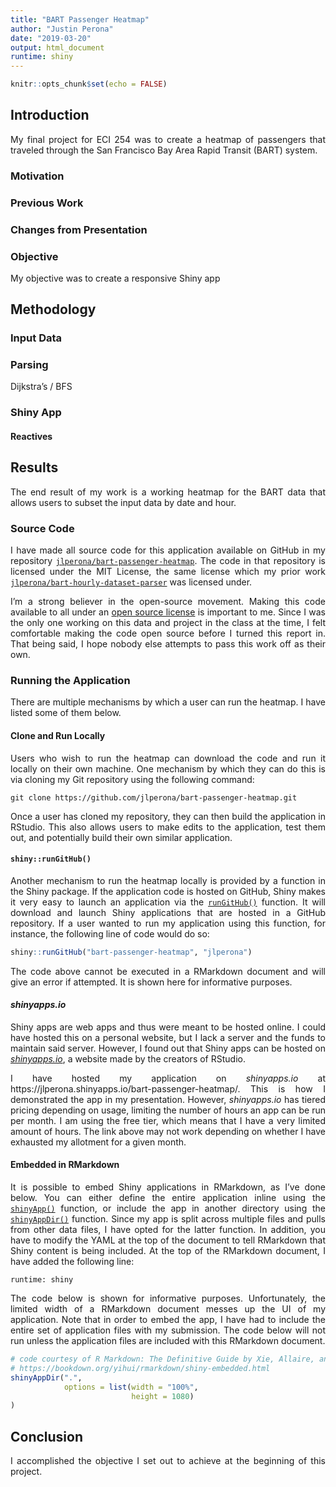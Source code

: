 ```yaml
---
title: "BART Passenger Heatmap"
author: "Justin Perona"
date: "2019-03-20"
output: html_document
runtime: shiny
---
```


<style>
body {
text-align: justify}
</style>

```r
knitr::opts_chunk$set(echo = FALSE)
```

## Introduction

My final project for ECI 254 was to create a heatmap of passengers that traveled through the San Francisco Bay Area Rapid Transit (BART) system.

### Motivation

### Previous Work

### Changes from Presentation

### Objective

My objective was to create a responsive Shiny app

## Methodology

### Input Data

### Parsing

Dijkstra's / BFS

### Shiny App

#### Reactives

## Results

The end result of my work is a working heatmap for the BART data that allows users to subset the input data by date and hour.

### Source Code

I have made all source code for this application available on GitHub in my repository [`jlperona/bart-passenger-heatmap`](https://github.com/jlperona/bart-passenger-heatmap).
The code in that repository is licensed under the MIT License, the same license which my prior work [`jlperona/bart-hourly-dataset-parser`](https://github.com/jlperona/bart-hourly-dataset-parser) was licensed under.

I'm a strong believer in the open-source movement.
Making this code available to all under an [open source license](https://opensource.org/licenses) is important to me.
Since I was the only one working on this data and project in the class at the time, I felt comfortable making the code open source before I turned this report in.
That being said, I hope nobody else attempts to pass this work off as their own.

### Running the Application

There are multiple mechanisms by which a user can run the heatmap.
I have listed some of them below.

#### Clone and Run Locally

Users who wish to run the heatmap can download the code and run it locally on their own machine.
One mechanism by which they can do this is via cloning my Git repository using the following command:

```
git clone https://github.com/jlperona/bart-passenger-heatmap.git
```

Once a user has cloned my repository, they can then build the application in RStudio.
This also allows users to make edits to the application, test them out, and potentially build their own similar application.

#### `shiny::runGitHub()`

Another mechanism to run the heatmap locally is provided by a function in the Shiny package.
If the application code is hosted on GitHub, Shiny makes it very easy to launch an application via the [`runGitHub()`](https://www.rdocumentation.org/packages/shiny/versions/0.9.0/topics/runGitHub) function.
It will download and launch Shiny applications that are hosted in a GitHub repository.
If a user wanted to run my application using this function, for instance, the following line of code would do so:

```r
shiny::runGitHub("bart-passenger-heatmap", "jlperona")
```

The code above cannot be executed in a RMarkdown document and will give an error if attempted.
It is shown here for informative purposes.

#### *shinyapps.io*

Shiny apps are web apps and thus were meant to be hosted online.
I could have hosted this on a personal website, but I lack a server and the funds to maintain said server.
However, I found out that Shiny apps can be hosted on [*shinyapps.io*](https://www.shinyapps.io/), a website made by the creators of RStudio.

I have hosted my application on *shinyapps.io* at https://jlperona.shinyapps.io/bart-passenger-heatmap/.
This is how I demonstrated the app in my presentation.
However, *shinyapps.io* has tiered pricing depending on usage, limiting the number of hours an app can be run per month.
I am using the free tier, which means that I have a very limited amount of hours.
The link above may not work depending on whether I have exhausted my allotment for a given month.

#### Embedded in RMarkdown

It is possible to embed Shiny applications in RMarkdown, as I've done below.
You can either define the entire application inline using the [`shinyApp()`](https://shiny.rstudio.com/reference/shiny/latest/shinyApp.html) function, or include the app in another directory using the [`shinyAppDir()`](https://shiny.rstudio.com/reference/shiny/latest/shinyApp.html) function.
Since my app is split across multiple files and pulls from other data files, I have opted for the latter function.
In addition, you have to modify the YAML at the top of the document to tell RMarkdown that Shiny content is being included.
At the top of the RMarkdown document, I have added the following line:

```
runtime: shiny
```

The code below is shown for informative purposes.
Unfortunately, the limited width of a RMarkdown document messes up the UI of my application.
Note that in order to embed the app, I have had to include the entire set of application files with my submission.
The code below will not run unless the application files are included with this RMarkdown document.

```r
# code courtesy of R Markdown: The Definitive Guide by Xie, Allaire, and Grolemund
# https://bookdown.org/yihui/rmarkdown/shiny-embedded.html
shinyAppDir(".",
            options = list(width = "100%",
                           height = 1080)
)
```

## Conclusion

I accomplished the objective I set out to achieve at the beginning of this project.
